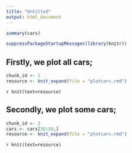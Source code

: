 ```yaml
---
title: "Untitled"
output: html_document
---
```


```r
summary(cars)
```

```r
suppressPackageStartupMessages(library(knitr))
```

## Firstly, we plot all cars;

```r
chunk_id <- 1
resource <- knit_expand(file = "plotcars.rmd")
```

`r knit(text=resource)`

## Secondly, we plot some cars;

```r
chunk_id <- 2
cars <- cars[30:50,]
resource <- knit_expand(file = "plotcars.rmd")
```
`r knit(text=resource)`

